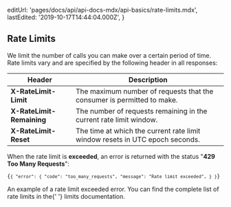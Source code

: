 
  editUrl: 'pages/docs/api/api-docs-mdx/api-basics/rate-limits.mdx',
  lastEdited: '2019-10-17T14:44:04.000Z',
}

## Rate Limits

We limit the number of calls you can make over a certain period of time.
Rate limits vary and are specified by the following header in all responses:

| Header                                                   | Description                                                                  |
| -------------------------------------------------------- | ---------------------------------------------------------------------------- |
| **<RequestHeader>X-RateLimit-Limit</RequestHeader>**     | The maximum number of requests that the consumer is permitted to make.       |
| **<RequestHeader>X-RateLimit-Remaining</RequestHeader>** | The number of requests remaining in the current rate limit window.           |
| **<RequestHeader>X-RateLimit-Reset</RequestHeader>**     | The time at which the current rate limit window resets in UTC epoch seconds. |

When the rate limit is **exceeded**, an error is returned with the
status "**429 Too Many Requests**":

<Code lang="json">{`{
  "error": {
    "code": "too_many_requests",
    "message": "Rate limit exceeded",
  }
}`}</Code>
<Caption>An example of a rate limit exceeded error.</Caption>

<Note>
  You can find the complete list of rate limits in the{' '}
  <Link href="/docs/v2/platform/limits/">limits documentation</Link>.
</Note>
